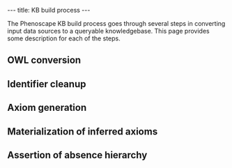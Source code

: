 ---
title: KB build process
---

The Phenoscape KB build process goes through several steps in converting input data sources to a queryable knowledgebase. This page provides some description for each of the steps.

==OWL conversion==

==Identifier cleanup==

==Axiom generation==

==Materialization of inferred axioms==

==Assertion of absence hierarchy==